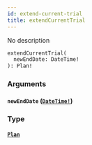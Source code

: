 ```yaml
---
id: extend-current-trial
title: extendCurrentTrial
---
```


No description

```graphql
extendCurrentTrial(
  newEndDate: DateTime!
): Plan!

```

### Arguments

#### `newEndDate` ([`DateTime!`](/docs/graphql/scalars/date-time))

### Type

#### [`Plan`](/docs/graphql/objects/plan)
